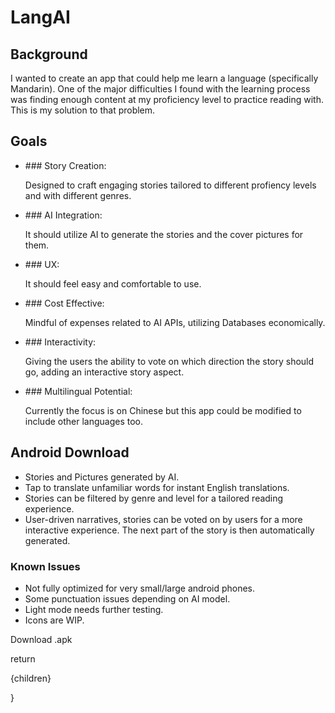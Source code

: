 

# LangAI



## Background
 I wanted to create an app that could help me learn a language
(specifically Mandarin). One of the major difficulties I found with the
learning process was finding enough content at my proficiency level to
practice reading with. This is my solution to that problem.

## Goals
<ul>
 <li>
   ### Story Creation: 
    <p>
      Designed to craft engaging stories tailored to different profiency
      levels and with different genres.
    </p>
  </li>
  <li>
   ### AI Integration: 
    <p>
      It should utilize AI to generate the stories and the cover pictures
      for them.
    </p>
  </li>
  <li>
   ### UX: 
    <p>It should feel easy and comfortable to use.</p>
  </li>

  <li>
   ### Cost Effective: 
    <p>
      Mindful of expenses related to AI APIs, utilizing Databases
      economically.
    </p>
  </li>
  <li>
   ### Interactivity: 
    <p>
      Giving the users the ability to vote on which direction the story
      should go, adding an interactive story aspect.
    </p>
  </li>
  <li>
   ### Multilingual Potential: 
    <p>
      Currently the focus is on Chinese but this app could be modified to
      include other languages too.
    </p>
  </li>
  </ul>

## Android Download
<ul>
    <li>Stories and Pictures generated by AI.</li>
    <li>
      Tap to translate unfamiliar words for instant English translations.
    </li>
    <li>
      Stories can be filtered by genre and level for a tailored reading
      experience.
    </li>
    <li>
      User-driven narratives, stories can be voted on by users for a more
      interactive experience. The next part of the story is then
      automatically generated.
    </li>
  </ul>
  <h3 className="mt-2">Known Issues</h3>
  <ul>
    <li>Not fully optimized for very small/large android phones.</li>
    <li>Some punctuation issues depending on AI model.</li>
    <li>Light mode needs further testing.</li>
    <li>Icons are WIP.</li>
  </ul>


 <a
            download
            target="_blank"
            rel="noopener noreferrer"
            aria-label="Download .APK file for android."
          >
            Download .apk
          </a>



  return <MdxLayout>
   
  {children}</MdxLayout>
 
}